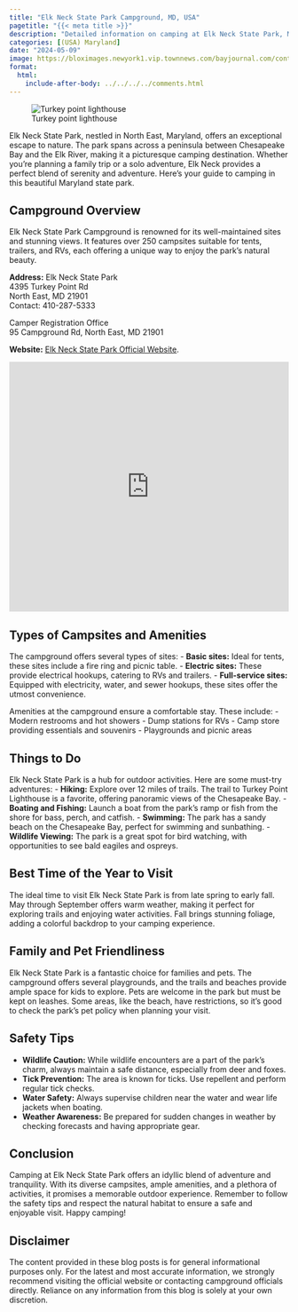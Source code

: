 ```yaml
---
title: "Elk Neck State Park Campground, MD, USA"
pagetitle: "{{< meta title >}}"
description: "Detailed information on camping at Elk Neck State Park, Maryland, USA."
categories: [(USA) Maryland]
date: "2024-05-09"
image: https://bloximages.newyork1.vip.townnews.com/bayjournal.com/content/tncms/assets/v3/editorial/0/17/0175c178-c200-11ea-8801-07ea43f906ea/5f0743eb2641d.image.jpg?resize=990%2C556
format:
  html:
    include-after-body: ../../../../comments.html
---
```


![Turkey point lighthouse](https://bloximages.newyork1.vip.townnews.com/bayjournal.com/content/tncms/assets/v3/editorial/0/17/0175c178-c200-11ea-8801-07ea43f906ea/5f0743eb2641d.image.jpg?resize=990%2C556){fig-alt="Turkey point lighthouse" .preview-image}


Elk Neck State Park, nestled in North East, Maryland, offers an exceptional escape to nature. The park spans across a peninsula between Chesapeake Bay and the Elk River, making it a picturesque camping destination. Whether you're planning a family trip or a solo adventure, Elk Neck provides a perfect blend of serenity and adventure. Here’s your guide to camping in this beautiful Maryland state park.

## Campground Overview
Elk Neck State Park Campground is renowned for its well-maintained sites and stunning views. It features over 250 campsites suitable for tents, trailers, and RVs, each offering a unique way to enjoy the park's natural beauty.

**Address:**
Elk Neck State Park  
4395 Turkey Point Rd  
North East, MD 21901  
Contact: 410-287-5333  

Camper Registration Office  
95 Campground Rd, North East, MD 21901  

**Website:**
[Elk Neck State Park Official Website](https://dnr.maryland.gov/publiclands/Pages/central/elkneck.aspx).

```{=html}
<iframe src="https://www.google.com/maps/embed?pb=!1m18!1m12!1m3!1d5445.500808594442!2d-75.98222436576154!3d39.48095845299916!2m3!1f0!2f0!3f0!3m2!1i1024!2i768!4f13.1!3m3!1m2!1s0x89c7bd0070271edf%3A0xa025444dd88d90cb!2sCamper%20Registration!5e0!3m2!1sen!2sus!4v1715264346496!5m2!1sen!2sus" width="100%" height="450" style="border:0;" allowfullscreen="" loading="lazy" referrerpolicy="no-referrer-when-downgrade"></iframe>
```

## Types of Campsites and Amenities
The campground offers several types of sites:
- **Basic sites:** Ideal for tents, these sites include a fire ring and picnic table.
- **Electric sites:** These provide electrical hookups, catering to RVs and trailers.
- **Full-service sites:** Equipped with electricity, water, and sewer hookups, these sites offer the utmost convenience.

Amenities at the campground ensure a comfortable stay. These include:
- Modern restrooms and hot showers
- Dump stations for RVs
- Camp store providing essentials and souvenirs
- Playgrounds and picnic areas

## Things to Do
Elk Neck State Park is a hub for outdoor activities. Here are some must-try adventures:
- **Hiking:** Explore over 12 miles of trails. The trail to Turkey Point Lighthouse is a favorite, offering panoramic views of the Chesapeake Bay.
- **Boating and Fishing:** Launch a boat from the park’s ramp or fish from the shore for bass, perch, and catfish.
- **Swimming:** The park has a sandy beach on the Chesapeake Bay, perfect for swimming and sunbathing.
- **Wildlife Viewing:** The park is a great spot for bird watching, with opportunities to see bald eagiles and ospreys.

## Best Time of the Year to Visit
The ideal time to visit Elk Neck State Park is from late spring to early fall. May through September offers warm weather, making it perfect for exploring trails and enjoying water activities. Fall brings stunning foliage, adding a colorful backdrop to your camping experience.

## Family and Pet Friendliness
Elk Neck State Park is a fantastic choice for families and pets. The campground offers several playgrounds, and the trails and beaches provide ample space for kids to explore. Pets are welcome in the park but must be kept on leashes. Some areas, like the beach, have restrictions, so it's good to check the park's pet policy when planning your visit.

## Safety Tips
- **Wildlife Caution:** While wildlife encounters are a part of the park's charm, always maintain a safe distance, especially from deer and foxes.
- **Tick Prevention:** The area is known for ticks. Use repellent and perform regular tick checks.
- **Water Safety:** Always supervise children near the water and wear life jackets when boating.
- **Weather Awareness:** Be prepared for sudden changes in weather by checking forecasts and having appropriate gear.

## Conclusion
Camping at Elk Neck State Park offers an idyllic blend of adventure and tranquility. With its diverse campsites, ample amenities, and a plethora of activities, it promises a memorable outdoor experience. Remember to follow the safety tips and respect the natural habitat to ensure a safe and enjoyable visit. Happy camping!

::: callout-important
## Disclaimer
The content provided in these blog posts is for general informational purposes only. For the latest and most accurate information, we strongly recommend visiting the official website or contacting campground officials directly. Reliance on any information from this blog is solely at your own discretion.
:::